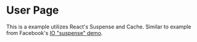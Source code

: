 

<Meta title="Examples/React Suspense" />

# User Page 

This is a example utilizes React's Suspense and Cache. Similar to example from Facebook's [IO "suspense" demo](https://github.com/alexeyraspopov/react/tree/261da3f0a95457bf14cd71f262b2003d64468dc9/fixtures/unstable-async/suspense).

<Canvas>
  <Story story={UserPage} />
</Canvas>
